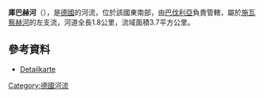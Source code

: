 {{Onesource|time=2020-12-10T03:34:59+00:00}}
{{Coord|49.06443|N|11.3201|E|display=title}}

'''庫巴赫河'''（{{lang-de|Kuhbach}}），是[[德國|德國]]的河流，位於該國東南部，由[[巴伐利亞|巴伐利亞]]負責管轄，屬於[[施瓦察赫河_(阿爾特米爾河)|施瓦察赫河]]的左支流，河道全長1.8公里，流域面積3.7平方公里。

==參考資料==
* [https://v.bayern.de/4PbSZ Detailkarte]

{{Germany-geo-stub}}
[[Category:德國河流|Category:德國河流]]